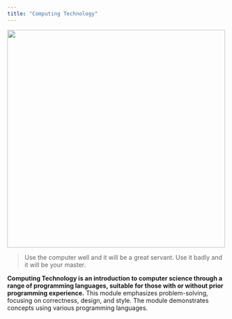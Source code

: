 ```yaml
---
title: "Computing Technology"
---
```



![](images/background.png){fig-alt="A friendly robot army.  They just want to talk to you." width="500"}

> Use the computer well and it will be a great servant.  Use it badly and it will be your master.

**Computing Technology is an introduction to computer science through a range of programming languages, suitable for those with or without prior programming experience.** This module emphasizes problem-solving, focusing on correctness, design, and style. The module demonstrates concepts using various programming languages.

